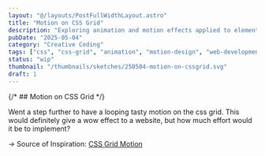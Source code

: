 ```yaml
---
layout: "@/layouts/PostFullWidthLayout.astro"
title: "Motion on CSS Grid"
description: "Exploring animation and motion effects applied to elements arranged with CSS Grid."
pubDate: "2025-05-04"
category: "Creative Coding"
tags: ["css", "css-grid", "animation", "motion-design", "web-development", "javascript"]
status: "wip"
thumbnail: "/thumbnails/sketches/250504-motion-on-cssgrid.svg"
draft: 1
---
```



{/* ## Motion on CSS Grid */}

<MotionOnCssGrid />

Went a step further to have a looping tasty motion on the css grid. This would definitely give a wow effect to a website, but how much effort would it be to implement?


-> Source of Inspiration: [CSS Grid Motion](https://www.instagram.com/p/DJKbriGC6Mk/)